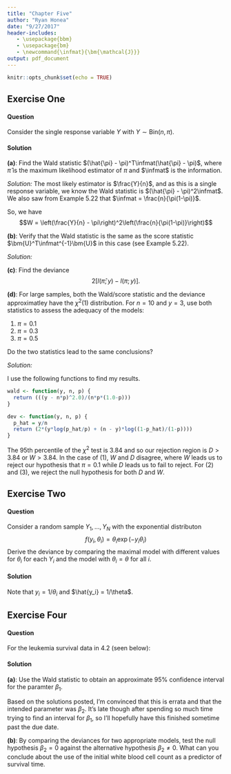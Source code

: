 ```yaml
---
title: "Chapter Five"
author: "Ryan Honea"
date: "9/27/2017"
header-includes:
   - \usepackage{bbm}
   - \usepackage{bm}
   - \newcommand{\infmat}{\bm{\mathcal{J}}}
output: pdf_document
---
```


```r
knitr::opts_chunk$set(echo = TRUE)
```


## Exercise One
#### Question
Consider the single response variable $Y$ with $Y \sim \text{Bin}(n, \pi)$.

#### Solution
**(a)**: Find the Wald statistic $(\hat{\pi} - \pi)^T\infmat(\hat{\pi} - \pi)$, where $\hat{\pi}$ is the maximum likelihood estimator of $\pi$ and $\infmat$ is the information.

*Solution: *The most likely estimator is $\frac{Y}{n}$, and as this is a single response variable, we know the Wald statistic is $(\hat{\pi} - \pi)^2\infmat$. We also saw from Example 5.22 that $\infmat = \frac{n}{\pi(1-\pi)}$.

So, we have
$$W = \left(\frac{Y}{n} - \pi\right)^2\left(\frac{n}{\pi(1-\pi)}\right)$$

**(b)**: Verify that the Wald statistic is the same as the score statistic $\bm{U}^T\infmat^{-1}\bm{U}$ in this case (see Example 5.22).

*Solution: *
\begin{align*}
\frac{U^2}{\infmat} &= \frac{(Y - n\pi)^2}{n\pi(1-\pi)}\\
W &= \left(\frac{Y}{n} - \pi\right)^2\left(\frac{n}{\pi(1-\pi)}\right)\\
  &= \left(\frac{Y^2}{n^2} - \frac{2Y\pi}{n} + \pi^2\right)\left(\frac{n}{\pi(1-\pi)}\right)\\
  &= \frac{1}{n^2}\left(Y^2 - 2Yn\pi + \pi^2n^2\right)\left(\frac{n}{\pi(1-\pi)}\right)\\
  &= \frac{1}{n^2}(Y-n\pi)^2\left(\frac{n}{\pi(1-\pi)}\right)\\
  &= \frac{(Y - n\pi)^2}{n\pi(1-\pi)} = \frac{U^2}{\infmat}
\end{align*}

**(c)**: Find the deviance
$$
2[l(\hat{\pi};y) - l(\pi; y)].
$$

\begin{align*}
l(\hat{\pi};Y) &= \log\binom{n}{Y} + Y\log\hat{\pi} + (n - Y)\log(1-\hat{\pi})\\
l(\pi;Y)       &= \log\binom{n}{Y} + Y\log\pi + (n - Y)\log(1-\pi)\\
2[l(\hat{\pi};y) - l(\pi; y)]
               &= 2\left[Y\log\left(\frac{\hat{\pi}}{\pi}\right)
                  + (n - Y)\log\left(\frac{1-\hat{\pi}}{1-\pi}\right)\right]
\end{align*}

**(d)**: For large samples, both the Wald/score statistic and the deviance approximatley have the $\chi^2(1)$ distribution. For $n= 10$ and $y = 3$, use both statistics to assess the adequacy of the models:

(1) $\pi = 0.1$
(1) $\pi = 0.3$
(1) $\pi = 0.5$

Do the two statistics lead to the same conclusions?

*Solution: *

I use the following functions to find my results.
```r
wald <- function(y, n, p) {
  return (((y - n*p)^2.0)/(n*p*(1.0-p)))
}

dev <- function(y, n, p) {
  p_hat = y/n
  return (2*(y*log(p_hat/p) + (n - y)*log((1-p_hat)/(1-p))))
}
```

\begin{align*}
(1) \quad W &= 4.\bar{4} & D &= 3.073\\
(2) \quad W &= 0 & D &= 0\\
(3) \quad W &= 1.6 & D &= 1.65
\end{align*}

The 95th percentile of the $\chi^2$ test is 3.84 and so our rejection region is $D > 3.84$ or $W > 3.84$. In the case of (1), $W$ and $D$ disagree, where $W$ leads us to reject our hypothesis that $\pi = 0.1$ while $D$ leads us to fail to reject. For (2) and (3), we reject the null hypothesis for both $D$ and $W$.

\pagebreak

## Exercise Two
#### Question
Consider a random sample $Y_1, ..., Y_N$ with the exponential distributon
$$
f(y_i, \theta_i) = \theta_i\exp(-y_i\theta_i)
$$
Derive the deviance by comparing the maximal model with different values for $\theta_i$ for each $Y_i$ and the model with $\theta_i = \theta$ for all $i$.

#### Solution
Note that $y_i = 1/\theta_i$ and $\hat{y_i} = 1/\theta$.

\begin{align*}
l(f(y_i; \theta_i)) &= \sum_{i=1}^n (\log\theta_i - y_i\theta_i)\\
l(f(y_i; \theta)) &= \sum_{i=1}^n (\log\theta - y_i\theta)\\
2\left[l(f(y_i; \theta_i)) - l(f(y_i; \theta))\right]
                  &= 2\left[\sum_{i=1}^n \log\theta_i - y_i\theta_i - \log\theta + y_i\theta \right]\\
                  &= 2\left[\sum_{i=1}^n \log(1/y_i) - 1 - \log(1/\hat{y_i}) + (y_i/\hat{y_i})\right]\\
                  &= 2\left[\sum_{i=1}^n \log\left(\frac{\hat{y_i}}{y_i}\right) + \frac{y_i}{\hat{y_i}} - 1\right]\\
                  &= 2\left[\sum_{i=1}^n \frac{y_i}{\hat{y_i}} - \log\left(\frac{y_i}{\hat{y_i}}\right) - 1\right]
\end{align*}

## Exercise Four
#### Question
For the leukemia survival data in 4.2 (seen below):

\begin{center}
\begin{tabular}{@{}crrrrrrrrr@{}}
\toprule
$y_i$ & 65   & 156  & 100  & 134  & 16   & 108  & 121  & 4    & 39   \\
$x_i$ & 3.36 & 2.88 & 3.63 & 3.41 & 3.78 & 4.02 & 4.00 & 4.23 & 3.73 \\
      &      &      &      &      &      &      &      &      &      \\
$y_i$ & 143  & 56   & 26   & 22   & 1    & 1    & 5    & 65   &      \\
$x_i$ & 3.85 & 3.97 & 4.51 & 4.54 & 5.00 & 5.00 & 4.72 & 5.00 &      \\ \bottomrule
\end{tabular}
\end{center}

#### Solution
**(a)**: Use the Wald statistic to obtain an approximate 95\% confidence interval for the paramter $\beta_1$.

Based on the solutions posted, I'm convinced that this is errata and that the intended parameter was $\beta_2$. It's late though after spending so much time trying to find an interval for $\beta_1$, so I'll hopefully have this finished sometime past the due date.

**(b)**: By comparing the deviances for two appropriate models, test the null hypothesis $\beta_2 = 0$ against the alternative hypothesis $\beta_2 \neq 0$. What can you conclude about the use of the initial white blood cell count as a predictor of survival time.